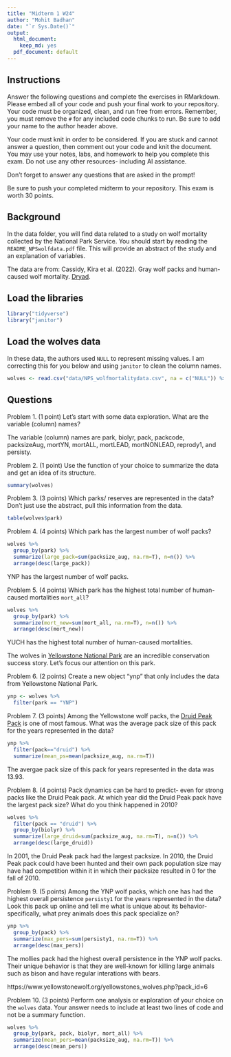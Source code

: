 ```yaml
---
title: "Midterm 1 W24"
author: "Mohit Badhan"
date: "`r Sys.Date()`"
output:
  html_document: 
    keep_md: yes
  pdf_document: default
---
```


## Instructions
Answer the following questions and complete the exercises in RMarkdown. Please embed all of your code and push your final work to your repository. Your code must be organized, clean, and run free from errors. Remember, you must remove the `#` for any included code chunks to run. Be sure to add your name to the author header above. 

Your code must knit in order to be considered. If you are stuck and cannot answer a question, then comment out your code and knit the document. You may use your notes, labs, and homework to help you complete this exam. Do not use any other resources- including AI assistance.  

Don't forget to answer any questions that are asked in the prompt!  

Be sure to push your completed midterm to your repository. This exam is worth 30 points.  

## Background
In the data folder, you will find data related to a study on wolf mortality collected by the National Park Service. You should start by reading the `README_NPSwolfdata.pdf` file. This will provide an abstract of the study and an explanation of variables.  

The data are from: Cassidy, Kira et al. (2022). Gray wolf packs and human-caused wolf mortality. [Dryad](https://doi.org/10.5061/dryad.mkkwh713f). 

## Load the libraries
```r
library("tidyverse")
library("janitor")
```

## Load the wolves data
In these data, the authors used `NULL` to represent missing values. I am correcting this for you below and using `janitor` to clean the column names.
```r
wolves <- read.csv("data/NPS_wolfmortalitydata.csv", na = c("NULL")) %>% clean_names()
```

## Questions
Problem 1. (1 point) Let's start with some data exploration. What are the variable (column) names?  

The variable (column) names are park, biolyr, pack, packcode, packsizeAug, mortYN, mortALL, mortLEAD, mortNONLEAD, reprody1, and persisty.

Problem 2. (1 point) Use the function of your choice to summarize the data and get an idea of its structure.  

```r
summary(wolves)
```


Problem 3. (3 points) Which parks/ reserves are represented in the data? Don't just use the abstract, pull this information from the data.  

```r
table(wolves$park)
```


Problem 4. (4 points) Which park has the largest number of wolf packs?

```r
wolves %>%
  group_by(park) %>%
  summarize(large_pack=sum(packsize_aug, na.rm=T), n=n()) %>%
  arrange(desc(large_pack))
```
YNP has the largest number of wolf packs.


Problem 5. (4 points) Which park has the highest total number of human-caused mortalities `mort_all`?

```r
wolves %>%
  group_by(park) %>%
  summarize(mort_new=sum(mort_all, na.rm=T), n=n()) %>%
  arrange(desc(mort_new))
```
YUCH has the highest total number of human-caused mortalities.


The wolves in [Yellowstone National Park](https://www.nps.gov/yell/learn/nature/wolf-restoration.htm) are an incredible conservation success story. Let's focus our attention on this park.  

Problem 6. (2 points) Create a new object "ynp" that only includes the data from Yellowstone National Park.  

```r
ynp <- wolves %>%
  filter(park == "YNP")
```


Problem 7. (3 points) Among the Yellowstone wolf packs, the [Druid Peak Pack](https://www.pbs.org/wnet/nature/in-the-valley-of-the-wolves-the-druid-wolf-pack-story/209/) is one of most famous. What was the average pack size of this pack for the years represented in the data?

```r
ynp %>%
  filter(pack=="druid") %>%
  summarize(mean_ps=mean(packsize_aug, na.rm=T))
```
The avergae pack size of this pack for years represented in the data was 13.93.

Problem 8. (4 points) Pack dynamics can be hard to predict- even for strong packs like the Druid Peak pack. At which year did the Druid Peak pack have the largest pack size? What do you think happened in 2010?

```r
wolves %>%
  filter(pack == "druid") %>%
  group_by(biolyr) %>%
  summarize(large_druid=sum(packsize_aug, na.rm=T), n=n()) %>%
  arrange(desc(large_druid))
```
In 2001, the Druid Peak pack had the largest packsize. In 2010, the Druid Peak pack could have been hunted and their own pack population size may have had competition within it in which their packsize resulted in 0 for the fall of 2010.


Problem 9. (5 points) Among the YNP wolf packs, which one has had the highest overall persistence `persisty1` for the years represented in the data? Look this pack up online and tell me what is unique about its behavior- specifically, what prey animals does this pack specialize on?  

```r
ynp %>%
  group_by(pack) %>%
  summarize(max_pers=sum(persisty1, na.rm=T)) %>%
  arrange(desc(max_pers))
```
The mollies pack had the highest overall persistence in the YNP wolf packs. Their unique behavior is that they are well-known for killing large animals such as bison and have regular interations with bears.

https://www.yellowstonewolf.org/yellowstones_wolves.php?pack_id=6

Problem 10. (3 points) Perform one analysis or exploration of your choice on the `wolves` data. Your answer needs to include at least two lines of code and not be a summary function.  

```r
wolves %>%
  group_by(park, pack, biolyr, mort_all) %>%
  summarize(mean_pers=mean(packsize_aug, na.rm=T)) %>%
  arrange(desc(mean_pers))
```




